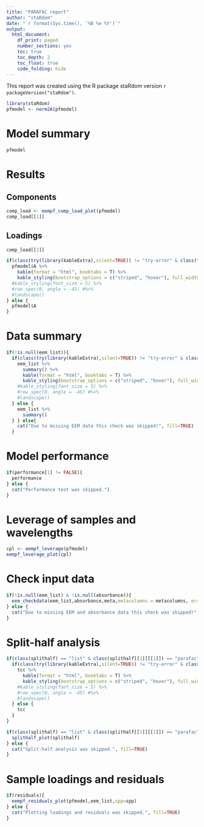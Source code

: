 ```yaml
---
title: "PARAFAC report"
author: "staRdom"
date: "`r format(Sys.time(), '%B %e %Y')`"
output: 
  html_document:
    df_print: paged
    number_sections: yes
    toc: true
    toc_depth: 2
    toc_float: true
    code_folding: hide
---
```

This report was created using the R package staRdom version `r packageVersion("staRdom")`.

```r
library(staRdom)
pfmodel <- norm2A(pfmodel)
```

# Model summary

```r
pfmodel
```


# Results

## Components 

```r
comp_load <- eempf_comp_load_plot(pfmodel)
comp_load[[1]]
```

## Loadings

```r
comp_load[[2]]

if(class(try(library(kableExtra),silent=TRUE)) != "try-error" & class(try(library(knitr),silent=TRUE)) != "try-error") {
  pfmodel$A %>%
    kable(format = "html", booktabs = T) %>%
    kable_styling(bootstrap_options = c("striped", "hover"), full_width = FALSE) #%>%
  #kable_styling(font_size = 5) %>%
  #row_spec(0, angle = -45) #%>%
  #landscape()
} else {
  pfmodel$A
}
```

# Data summary

```r
if(!is.null(eem_list)){
  if(class(try(library(kableExtra),silent=TRUE)) != "try-error" & class(try(library(knitr),silent=TRUE)) != "try-error") {
    eem_list %>%
      summary() %>%
      kable(format = "html", booktabs = T) %>%
      kable_styling(bootstrap_options = c("striped", "hover"), full_width = FALSE) #%>%
    #kable_styling(font_size = 5) %>%
    #row_spec(0, angle = -45) #%>%
    #landscape()
  } else {
    eem_list %>%
      summary()
  } } else{
    cat("Due to missing EEM data this check was skipped!", fill=TRUE)
  }
```

# Model performance

```r
if(performance[1] != FALSE){
  performance
} else {
  cat("Performance test was skipped.")
}
```

# Leverage of samples and wavelengths

```r
cpl <- eempf_leverage(pfmodel)
eempf_leverage_plot(cpl)
```


# Check input data

```r
if(!is.null(eem_list) & !is.null(absorbance)){
  eem_checkdata(eem_list,absorbance,meta,metacolumns = metacolumns, error = FALSE)
} else {
  cat("Due to missing EEM and absorbance data this check was skipped!", fill=TRUE)
}
```

# Split-half analysis
```r
if(class(splithalf) == "list" & class(splithalf[[1]][[1]]) == "parafac"){
  if(class(try(library(kableExtra),silent=TRUE)) != "try-error" & class(try(library(knitr),silent=TRUE)) != "try-error") {
    tcc %>%
      kable(format = "html", booktabs = T) %>%
      kable_styling(bootstrap_options = c("striped", "hover"), full_width = FALSE) #%>%
    #kable_styling(font_size = 5) %>%
    #row_spec(0, angle = -45) #%>%
    #landscape()
  } else {
    tcc
  }
}
```

```r
if(class(splithalf) == "list" & class(splithalf[[1]][[1]]) == "parafac"){
  splithalf_plot(splithalf)
} else {
  cat("Split-half analysis was skipped.", fill=TRUE)
}
```

# Sample loadings and residuals

```r
if(residuals){
  eempf_residuals_plot(pfmodel,eem_list,spp=spp)
} else {
  cat("Plotting loadings and residuals was skipped.", fill=TRUE)
}
```



